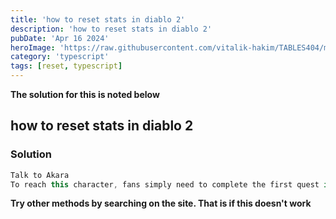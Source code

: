 ```yaml
---
title: 'how to reset stats in diablo 2'
description: 'how to reset stats in diablo 2'
pubDate: 'Apr 16 2024'
heroImage: 'https://raw.githubusercontent.com/vitalik-hakim/TABLES404/main/error_b/typescript.png'
category: 'typescript'
tags: [reset, typescript]
---
```


**The solution for this is noted below**

## how to reset stats in diablo 2

### Solution

```typescript
Talk to Akara
To reach this character, fans simply need to complete the first quest in Act 1, and a "reset stat/skill points" option will appear upon interacting with her. This is not an option that players can use endlessly, though, as Akara will only offer one reset per difficulty level.
```

**Try other methods by searching on the site. That is if this doesn't work**
